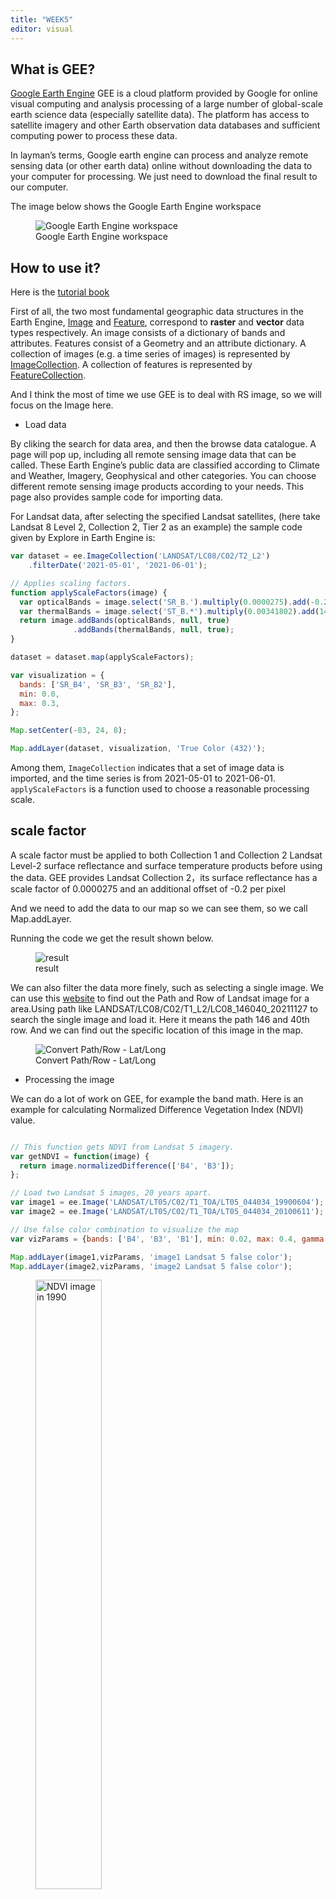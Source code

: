 ```yaml
---
title: "WEEK5"
editor: visual
---
```


## What is GEE?

[Google Earth Engine](https://earthengine.google.com/) GEE is a cloud platform provided by Google for online visual computing and analysis processing of a large number of global-scale earth science data (especially satellite data). The platform has access to satellite imagery and other Earth observation data databases and sufficient computing power to process these data.

In layman's terms, Google earth engine can process and analyze remote sensing data (or other earth data) online without downloading the data to your computer for processing. We just need to download the final result to our computer.

The image below shows the Google Earth Engine workspace

![Google Earth Engine workspace](image/51.png)

## How to use it?

Here is the [tutorial book](https://developers.google.com/earth-engine/tutorials/community/beginners-cookbook)

First of all, the two most fundamental geographic data structures in the Earth Engine, [Image](https://developers.google.com/earth-engine/guides/image_overview) and [Feature](https://developers.google.com/earth-engine/guides/features), correspond to **raster** and **vector** data types respectively. An image consists of a dictionary of bands and attributes. Features consist of a Geometry and an attribute dictionary. A collection of images (e.g. a time series of images) is represented by [ImageCollection](https://developers.google.com/earth-engine/guides/ic_creating). A collection of features is represented by [FeatureCollection](https://developers.google.com/earth-engine/guides/feature_collections).

And I think the most of time we use GEE is to deal with RS image, so we will focus on the Image here.

* Load data

By cliking the search for data area, and then the browse data catalogue. A page will pop up, including all remote sensing image data that can be called. These Earth Engine's public data are classified according to Climate and Weather, Imagery, Geophysical and other categories. You can choose different remote sensing image products according to your needs. This page also provides sample code for importing data.

For Landsat data, after selecting the specified Landsat satellites, (here take Landsat 8 Level 2, Collection 2, Tier 2 as an example) the sample code given by Explore in Earth Engine is:

``` javascript
var dataset = ee.ImageCollection('LANDSAT/LC08/C02/T2_L2')
    .filterDate('2021-05-01', '2021-06-01');

// Applies scaling factors.
function applyScaleFactors(image) {
  var opticalBands = image.select('SR_B.').multiply(0.0000275).add(-0.2);
  var thermalBands = image.select('ST_B.*').multiply(0.00341802).add(149.0);
  return image.addBands(opticalBands, null, true)
              .addBands(thermalBands, null, true);
}

dataset = dataset.map(applyScaleFactors);

var visualization = {
  bands: ['SR_B4', 'SR_B3', 'SR_B2'],
  min: 0.0,
  max: 0.3,
};

Map.setCenter(-83, 24, 8);

Map.addLayer(dataset, visualization, 'True Color (432)');

```
Among them, `ImageCollection` indicates that a set of image data is imported, and the time series is from 2021-05-01 to 2021-06-01. `applyScaleFactors` is a function used to choose a reasonable processing scale.

::: callout-note
# scale factor

A scale factor must be applied to both Collection 1 and Collection 2 Landsat Level-2 surface reflectance and surface temperature products before using the data. GEE provides Landsat Collection 2，its surface reflectance has a scale factor of 0.0000275 and an additional offset of -0.2 per pixel

:::

And we need to add the data to our map so we can see them, so we call Map.addLayer.

Running the code we get the result shown below.

![result](image/5 result.png)

We can also filter the data more finely, such as selecting a single image. We can use this [website](https://landsat.usgs.gov/landsat_acq#convertPathRow) to find out the Path and Row of Landsat image for a area.Using path like LANDSAT/LC08/C02/T1_L2/LC08_146040_20211127 to search the single image and load it. Here it means the path 146 and 40th row. And we can find out the specific location of this image in the map.

![Convert Path/Row - Lat/Long](image/5path.png)

* Processing the image

We can do a lot of work on GEE, for example the band math. Here is an example for calculating Normalized Difference Vegetation Index (NDVI) value.

``` javascript

// This function gets NDVI from Landsat 5 imagery.
var getNDVI = function(image) {
  return image.normalizedDifference(['B4', 'B3']);
};

// Load two Landsat 5 images, 20 years apart.
var image1 = ee.Image('LANDSAT/LT05/C02/T1_TOA/LT05_044034_19900604');
var image2 = ee.Image('LANDSAT/LT05/C02/T1_TOA/LT05_044034_20100611');

// Use false color combination to visualize the map
var vizParams = {bands: ['B4', 'B3', 'B1'], min: 0.02, max: 0.4, gamma: 1.3};

Map.addLayer(image1,vizParams, 'image1 Landsat 5 false color');
Map.addLayer(image2,vizParams, 'image2 Landsat 5 false color');

```

::: {layout="[1,1]"}
![NDVI image in 1990 ](image/5ndvi1.png){width="50%"}

![NDVI image in 2010 ](image/5ndvi2.png){width="50%"}

:::

The NDVI value and the difference between NDVI images 20 years can be computed

```javascript

// Compute NDVI from the scenes.
var ndvi1 = getNDVI(image1);
var ndvi2 = getNDVI(image2);
// Compute the difference
var ndviDifference = ndvi2.subtract(ndvi1);
```

## Application
* Interpreting the image

Classification can be done through GEE too, here is an example of Supervised Classification based on the tutorial [Interpreting an Image Classification](https://google-earth-engine.com/Interpreting-Images/Interpreting-an-Image-Classification/)

First we load the image of the city Milan to get a scene

```javascript
// Create an Earth Engine Point object over Milan.
var pt=ee.Geometry.Point([9.453, 45.424]);

// Filter the Landsat 8 collection and select the least cloudy image.
var landsat=ee.ImageCollection('LANDSAT/LC08/C02/T1_L2')
   .filterBounds(pt)
   .filterDate('2019-01-01', '2020-01-01')
   .sort('CLOUD_COVER')
   .first();

// Center the map on that image.
Map.centerObject(landsat, 8);

// Add Landsat image to the map.
var visParams={
   bands: ['SR_B4', 'SR_B3', 'SR_B2'],
   min: 7000,
   max: 12000
};
Map.addLayer(landsat, visParams, 'Landsat 8 image');
```

And then using the Geometry Import function (point drawing), we click the pixel of image to import named forest, developed, water, and herbaceous type of points as `FeatureCollection`. Each class of points constitute a layer so we will have 4 different layers: forest, water, developed and herbaceous. These points will be our training data.  

::: {layout="[1,1]"}
![Create Feature Collection ](image/5creatclass.png){width="50%"}

![4 Different Layers/Classes](image/5classes.png){width="50%"}

:::

Using the code below, we firstly combine all the training feature collections into one. And then,we select the bands whose information will be used in classification. 

```javascript
// Combine training feature collections.
var trainingFeatures=ee.FeatureCollection([
   forest, developed, water, herbaceous
]).flatten();

// Define prediction bands.
var predictionBands=[
   'SR_B1', 'SR_B2', 'SR_B3', 'SR_B4', 'SR_B5', 'SR_B6', 'SR_B7',
   'ST_B10'
];

// Sample training points.
var classifierTraining=landsat.select(predictionBands)
   .sampleRegions({
       collection: trainingFeatures,
       properties: ['class'],
       scale: 30
   });
```

Now the training data is ready, we need to choose a classifier. Here we use the CART classifier. The principle of this classifier will be talked in my later diary. The code in GEE is quite simply. We call the `ee.Classifier.smileCart()` function, and state the aim of classification is related to the `class` of each pixel.

```javastript
// Train a CART Classifier.
var classifier=ee.Classifier.smileCart().train({
   features: classifierTraining,
   classProperty: 'class',
   inputProperties: predictionBands
});

```

After building the classifier, we can classify our image and visualize the results in a new map.

```javascript
// Classify the Landsat image.
var classified=landsat.select(predictionBands).classify(classifier);

// Define classification image visualization parameters.
var classificationVis={
   min: 0,
   max: 3,
   palette: ['589400', 'ff0000', '1a11ff', 'd0741e']
};

// Add the classified image to the map.
Map.addLayer(classified, classificationVis, 'CART classified');
```

The figure below shows the classification results. However, the classification results are not ideal. Compared to the original image, we can see that the a lot of pixel around the forest are misclassified to water. and the class of developed which stands for the built area in cities are not well identified. In the contract, the  classified herbaceous area is much lager than it actually is.

![Classification Results](image/5classificationresult.png){width="80%"}

I am not sure about the reason... but if my code is correct, then maybe due to the sample points I collected is not enough, or the results of my visual interpretation are not very accurate...

## Reflections

* This week we learned how to process remote sensing images in Google Earth Engine. This is a very advanced technology that can save us a lot of time for downloading data. But since this week's class was affected by the strike, I didn't have a good grasp of the use of GEE. But I still made some attempts.

* First of all, I think GEE can help us clearly list remote sensing products, which is very helpful. For me, I often struggle with which remote sensing product to use. The data catalog of GEE classifies the main application of the product, which is very helpful. In addition, I also think that the working area of GEE can automatically display web maps, which greatly facilitates our understanding of remote sensing images.

* Secondly, about the code of GEE. Generally speaking, I think the codes of many functions are well packed and very convenient to use. But we still need to have a good understanding of the fundamental geographic data structures of GEE. And GEE's workspace also allows us to process data interactively, such as drawing elements with the mouse and storing them in layers. This is used in our image classification operation. At present, I can only implement this part by referring to the tutorial document.

* Finally, in this week's practice, the supervised classification I tried showed a very bad results. I preliminary analyzed that it has something to do with my sample point selection. Besides, due to the limited understanding of classifiers at present, I hope that I will be more clear about it after week 6 and week 7's study.




